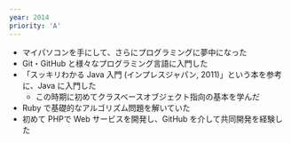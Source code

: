 ```yaml
---
year: 2014
priority: 'A'
---
```


-   マイパソコンを手にして、さらにプログラミングに夢中になった
-   Git・GitHub と様々なプログラミング言語に入門した
-   「スッキリわかる Java 入門 (インプレスジャパン, 2011)」という本を参考に、Java に入門した
    -   この時期に初めてクラスベースオブジェクト指向の基本を学んだ
-   Ruby で基礎的なアルゴリズム問題を解いていた
-   初めて PHPで Web サービスを開発し、GitHub を介して共同開発を経験した
